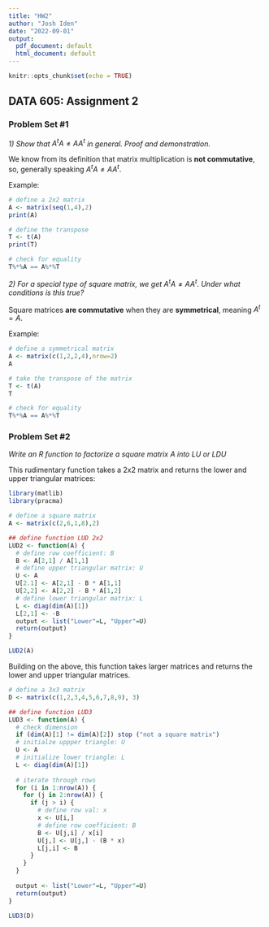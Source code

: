 ```yaml
---
title: "HW2"
author: "Josh Iden"
date: "2022-09-01"
output:
  pdf_document: default
  html_document: default
---
```


```r
knitr::opts_chunk$set(echo = TRUE)
```

## DATA 605: Assignment 2

### Problem Set #1

*1) Show that* $A^tA ≠ AA^t$ *in general. Proof and demonstration.*

We know from its definition that matrix multiplication is **not commutative**, so, generally speaking $A^tA ≠ AA^t$.

Example:

```r
# define a 2x2 matrix
A <- matrix(seq(1,4),2)
print(A)
```

```r
# define the transpose 
T <- t(A)
print(T)
```

```r
# check for equality
T%*%A == A%*%T
```

*2) For a special type of square matrix, we get* $A^tA ≠ AA^t$. *Under what conditions is this true?*

Square matrices **are commutative** when they are **symmetrical**, meaning $A^t = A$.

Example:

```r
# define a symmetrical matrix
A <- matrix(c(1,2,2,4),nrow=2)
A
```

```r
# take the transpose of the matrix
T <- t(A)
T
```

```r
# check for equality
T%*%A == A%*%T
```

### Problem Set #2

*Write an R function to factorize a square matrix A into LU or LDU*

This rudimentary function takes a 2x2 matrix and returns the lower and upper triangular matrices:

```r
library(matlib)
library(pracma)

# define a square matrix
A <- matrix(c(2,6,1,8),2)

## define function LUD 2x2
LUD2 <- function(A) {
  # define row coefficient: B
  B <- A[2,1] / A[1,1]
  # define upper triangular matrix: U
  U <- A
  U[2.1] <- A[2,1] - B * A[1,1]
  U[2,2] <- A[2,2] - B * A[1,2]
  # define lower triangular matrix: L
  L <- diag(dim(A)[1])
  L[2,1] <- -B
  output <- list("Lower"=L, "Upper"=U)
  return(output)
}

LUD2(A)
```

Building on the above, this function takes larger matrices and returns the lower and upper triangular matrices.

```r
# define a 3x3 matrix
D <- matrix(c(1,2,3,4,5,6,7,8,9), 3)

## define function LUD3
LUD3 <- function(A) {
  # check dimension
  if (dim(A)[1] != dim(A)[2]) stop ("not a square matrix")
  # initialze uppper triangle: U
  U <- A
  # initialize lower triangle: L
  L <- diag(dim(A)[1])
  
  # iterate through rows
  for (i in 1:nrow(A)) {
    for (j in 2:nrow(A)) {
      if (j > i) {
        # define row val: x
        x <- U[i,]
        # define row coefficient: B
        B <- U[j,i] / x[i]
        U[j,] <- U[j,] - (B * x)
        L[j,i] <- B
      }
    }
  }
  
  output <- list("Lower"=L, "Upper"=U)
  return(output)
}

LUD3(D)
```
